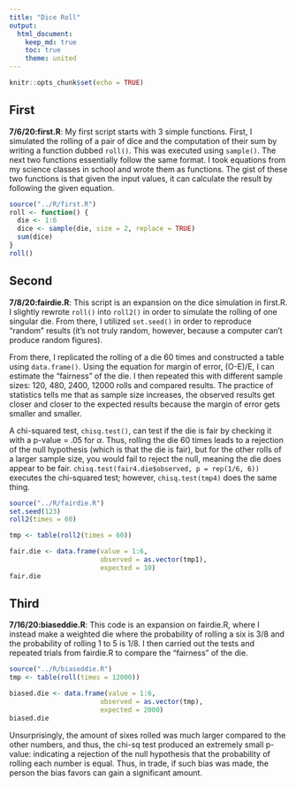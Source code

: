 ```yaml
---
title: "Dice Roll"
output: 
  html_document:
    keep_md: true
    toc: true
    theme: united
---
```


```r
knitr::opts_chunk$set(echo = TRUE)

```

## First

**7/6/20:first.R**: My first script starts with 3 simple functions. First, I simulated the rolling of a pair of dice and the computation of their sum by writing a function dubbed `roll()`. This was executed using `sample()`. The next two functions essentially follow the same format. I took equations from my science classes in school and wrote them as functions. The gist of these two functions is that given the input values, it can calculate the result by following the given equation.
```r
source("../R/first.R")
roll <- function() {
  die <- 1:6
  dice <- sample(die, size = 2, replace = TRUE)
  sum(dice)
} 
roll()
```

## Second

**7/8/20:fairdie.R**: This script is an expansion on the dice simulation in first.R. I slightly rewrote `roll()` into `roll2()` in order to simulate the rolling of one singular die. From there, I utilized `set.seed()` in order to reproduce "random" results (it's not truly random, however, because a computer can't produce random figures). 

From there, I replicated the rolling of a die 60 times and constructed a table using `data.frame()`. Using the equation for margin of error, (O-E)/E, I can estimate the "fairness" of the die. I then repeated this with different sample sizes: 120, 480, 2400, 12000 rolls and compared results. The practice of statistics tells me that as sample size increases, the observed results get closer and closer to the expected results because the margin of error gets smaller and smaller. 

A chi-squared test, `chisq.test()`, can test if the die is fair by checking it with a p-value = .05 for $\alpha$. Thus, rolling the die 60 times leads to a rejection of the null hypothesis (which is that the die is fair), but for the other rolls of a larger sample size, you would fail to reject the null, meaning the die does appear to be fair. 
`chisq.test(fair4.die$observed, p = rep(1/6, 6))` executes the chi-squared test; however, `chisq.test(tmp4)` does the same thing.

```r
source("../R/fairdie.R")
set.seed(123)
roll2(times = 60)

tmp <- table(roll2(times = 60))

fair.die <- data.frame(value = 1:6, 
                       observed = as.vector(tmp1),
                       expected = 10)
fair.die
```

## Third 

**7/16/20:biaseddie.R**: This code is an expansion on fairdie.R, where I instead make a weighted die where the probability of rolling a six is 3/8 and the probability of rolling 1 to 5 is 1/8. I then carried out the tests and repeated trials from fairdie.R to compare the "fairness" of the die.
```r
source("../R/biaseddie.R")
tmp <- table(roll(times = 12000))

biased.die <- data.frame(value = 1:6, 
                       observed = as.vector(tmp),
                       expected = 2000)
biased.die
```
Unsurprisingly, the amount of sixes rolled was much larger compared to the other numbers, and thus, the chi-sq test produced an extremely small p-value: indicating a rejection of the null hypothesis that the probability of rolling each number is equal. Thus, in trade, if such bias was made, the person the bias favors can gain a significant amount. 